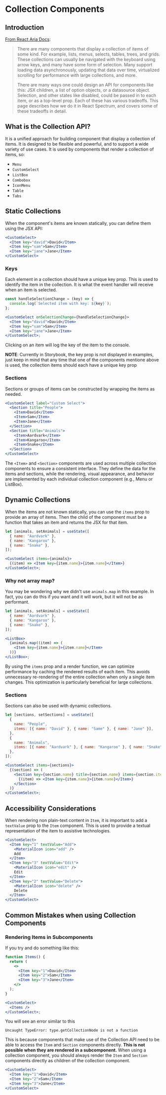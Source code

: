 
# Collection Components

## Introduction

[From React Aria Docs](https://react-spectrum.adobe.com/react-stately/collections.html):

> There are many components that display a collection of items of some kind. For example, lists, menus, selects, tables, trees, and grids. These collections can usually be navigated with the keyboard using arrow keys, and many have some form of selection. Many support loading data asynchronously, updating that data over time, virtualized scrolling for performance with large collections, and more.
>
> There are many ways one could design an API for components like this: JSX children, a list of option objects, or a datasource object. Selection, and other states like disabled, could be passed in to each item, or as a top-level prop. Each of these has various tradeoffs. This page describes how we do it in React Spectrum, and covers some of these tradeoffs in detail.

## What is the Collection API?

It is a unified approach for building component that display a collection of items.
It is designed to be flexible and powerful, and to support a wide variety of use cases.
It is used by components that render a collection of items, so:

- `Menu`
- `CustomSelect`
- `ListBox`
- `Combobox`
- `IconMenu`
- `Table`
- `Tabs`

## Static Collections

When the component's items are known statically, you can define them using the JSX API:

```jsx
<CustomSelect>
  <Item key="david">David</Item>
  <Item key="sam">Sam</Item>
  <Item key="jane">Jane</Item>
</CustomSelect>
```

### Keys

Each element in a collection should have a unique key prop. This is used to identify the item in the collection. It is what the event handler will receive when an item is selected.

```jsx
const handleSelectionChange = (key) => {
  console.log(`Selected item with key: ${key}`);
};

<CustomSelect onSelectionChange={handleSelectionChange}>
  <Item key="david">David</Item>
  <Item key="sam">Sam</Item>
  <Item key="jane">Jane</Item>
</CustomSelect>;
```

Clicking on an item will log the key of the item to the console.

**NOTE**: Currently in Storybook, the key prop is not displayed in examples, just keep in mind that any time that one of the components mentione above is used, the collection items should each
have a unique key prop

### Sections

Sections or groups of items can be constructed by wrapping the items as needed.

```jsx
<CustomSelect label="Custom Select">
  <Section title="People">
    <Item>David</Item>
    <Item>Sam</Item>
    <Item>Jane</Item>
  </Section>
  <Section title="Animals">
    <Item>Aardvark</Item>
    <Item>Kangaroo</Item>
    <Item>Snake</Item>
  </Section>
</CustomSelect>
```

The `<Item>` and `<Section>` components are used across multiple collection components to ensure a consistent interface.
They define the data for the items and sections, while the rendering, visual appearance, and behavior are implemented by each individual collection component (e.g., Menu or ListBox).

## Dynamic Collections

When the items are not known statically, you can use the `items` prop to provide an array of items.
Then the child of the component must be a function that takes an item and returns the JSX for that item.

```jsx
let [animals, setAnimals] = useState([
  { name: "Aardvark" },
  { name: "Kangaroo" },
  { name: "Snake" },
]);

<CustomSelect items={animals}>
  {(item) => <Item key={item.name}>{item.name}</Item>}
</CustomSelect>;
```

### Why not array map?

You may be wondering why we didn't use `animals.map` in this example. In fact, you can do this if you want and it will work, but it will not be as performant.

```jsx
let [animals, setAnimals] = useState([
  { name: "Aardvark" },
  { name: "Kangaroo" },
  { name: "Snake" },
]);

<ListBox>
  {animals.map((item) => (
    <Item key={item.name}>{item.name}</Item>
  ))}
</ListBox>;
```

By using the `items` prop and a render function, we can optimize performance by caching the rendered results of each item. This avoids unnecessary re-rendering of the entire collection when only a single item changes. This optimization is particularly beneficial for large collections.

### Sections

Sections can also be used with dynamic collections.

```jsx
let [sections, setSections] = useState([
  {
    name: "People",
    items: [{ name: "David" }, { name: "Same" }, { name: "Jane" }],
  },
  {
    name: "Animals",
    items: [{ name: "Aardvark" }, { name: "Kangaroo" }, { name: "Snake" }],
  },
]);

<CustomSelect items={sections}>
  {(section) => (
    <Section key={section.name} title={section.name} items={section.items}>
      {(item) => <Item key={item.name}>{item.name}</Item>}
    </Section>
  )}
</CustomSelect>;
```

## Accessibility Considerations

When rendering non plain-text content in `Item`, it is important to add a `textValue` prop to the `Item` component. This is used to provide a textual representation of the item to assistive technologies.

```jsx
<CustomSelect>
  <Item key="1" textValue="Add">
    <MaterialIcon icon="add" />
    Add
  </Item>
  <Item key="3" textValue="Edit">
    <MaterialIcon icon="edit" />
    Edit
  </Item>
  <Item key="2" textValue="Delete">
    <MaterialIcon icon="delete" />
    Delete
  </Item>
</CustomSelect>
```

## Common Mistakes when using Collection Components

### Rendering Items in Subcomponents

If you try and do something like this:

```jsx
function Items() {
  return (
    <>
      <Item key="1">David</Item>
      <Item key="2">Sam</Item>
      <Item key="3">Jane</Item>
    </>
  );
}

<CustomSelect>
  <Items />
</CustomSelect>;
```

You will see an error similar to this

```
Uncaught TypeError: type.getCollectionNode is not a function
```

This is because components that make use of the Collection API need to be able to access the `Item` and `Section` components directly.
**This is not possible when they are rendered in a subcomponent.** When using a collection component, you should always render the `Item` and `Section`
components directly as children of the collection component.

```jsx
<CustomSelect>
  <Item key="1">David</Item>
  <Item key="2">Sam</Item>
  <Item key="3">Jane</Item>
</CustomSelect>
```
